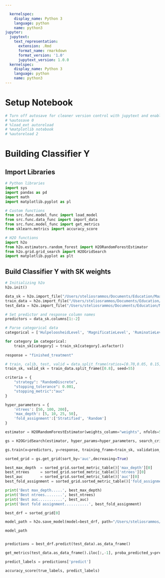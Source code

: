 ```yaml
---

  kernelspec:
    display_name: Python 3
    language: python
    name: python3
jupyter:
  jupytext:
    text_representation:
      extension: .Rmd
      format_name: rmarkdown
      format_version: '1.0'
      jupytext_version: 1.0.0
  kernelspec:
    display_name: Python 3
    language: python
    name: python3
---
```


# Setup Notebook

```python
# Turn off autosave for cleaner version control with jupytext and enable autoreloading of modules before running code
# %autosave 0
# %load_ext autoreload
# %matplotlib notebook
# %autoreload 2
```

# Building Classifier Y


## Import Libraries

```python
# Python libraries
import sys
import pandas as pd
import math
import matplotlib.pyplot as pl

# Custom functions
from src.func.model_func import load_model
from src.func.data_func import import_data
from src.func.model_func import get_metrics
from sklearn.metrics import accuracy_score

# H2O functions
import h2o
from h2o.estimators.random_forest import H2ORandomForestEstimator
from h2o.grid.grid_search import H2OGridSearch
import matplotlib.pyplot as plt
```

## Build Classifier Y with SK weights

```python
# Initializing h2o
h2o.init()
```

```python
data_sk = h2o.import_file("/Users/steliosrammos/Documents/Education/Maastricht/DKE-Year3/BachelorThesis/bachelor_thesis/data/processed/classifier_y/weighted/sk_rf_weights/data_classifier_y_lbld_weighted_sk.csv")
train_data = h2o.import_file("/Users/steliosrammos/Documents/Education/Maastricht/DKE-Year3/BachelorThesis/bachelor_thesis/data/processed/classifier_y/weighted/sk_rf_weights/classifier_y_lbld_weighted_sk_train.csv")
test_data = h2o.import_file("/Users/steliosrammos/Documents/Education/Maastricht/DKE-Year3/BachelorThesis/bachelor_thesis/data/processed/classifier_y/weighted/sk_rf_weights/classifier_y_lbld_weighted_sk_test.csv")
```

```python
# Set predictor and response column names
predictors = data_sk.columns[1:-2]

# Parse categorical data
categorical = ['HulpeloosheidLevel', 'MagnificatieLevel', 'RuminatieLevel', 'TotaalLevel', 'educationLevel', 'finished_treatment']

for category in categorical:
    train_sk[category] = train_sk[category].asfactor()
    
response = "finished_treatment"
```

```python
# train, calib, test, valid = data.split_frame(ratios=[0.70,0.05, 0.15], seed=1)
train_sk, valid_sk = train_data.split_frame([0.8], seed=55)
```

```python
criteria = {
    "strategy": "RandomDiscrete", 
    "stopping_tolerance": 0.001,
    "stopping_metric":"auc"
}

hyper_parameters = {
    'ntrees': [50, 100, 200],
    'max_depth': [5, 10, 25, 50],
    'fold_assignment':['Stratified', 'Random']
}
```

```python
estimator = H2ORandomForestEstimator(weights_column="weights", nfolds=5, stopping_rounds=10, seed=55)
```

```python
gs = H2OGridSearch(estimator, hyper_params=hyper_parameters, search_criteria=criteria)
```

```python
gs.train(x=predictors, y=response, training_frame=train_sk, validation_frame=valid_sk)
```

```python
sorted_grid = gs.get_grid(sort_by='auc',decreasing=True)

best_max_depth  = sorted_grid.sorted_metric_table()['max_depth'][0]
best_ntrees     = sorted_grid.sorted_metric_table()['ntrees'][0]
best_auc        = sorted_grid.sorted_metric_table()['auc'][0]
best_fold_assignment = sorted_grid.sorted_metric_table()['fold_assignment'][0]

print('Best max_depth.....', best_max_depth)
print('Best ntrees........', best_ntrees)
print('Best auc...........', best_auc)
print('Best fold assignment...........', best_fold_assignment)
```

```python
best_drf = sorted_grid[0]
```

```python
model_path = h2o.save_model(model=best_drf, path="/Users/steliosrammos/Documents/Education/Maastricht/DKE-Year3/BachelorThesis/bachelor_thesis/models/corrected_classifiers_y", force=True)
```

```python
model_path
```

```python

```

```python
predictions = best_drf.predict(test_data).as_data_frame()
```

```python
get_metrics(test_data.as_data_frame().iloc[:,-1], proba_predicted_y=predictions["p1"].values)
```

```python
predict_labels = predictions['predict']
```

```python
accuracy_score(true_labels, predict_labels)
```

```python

```
